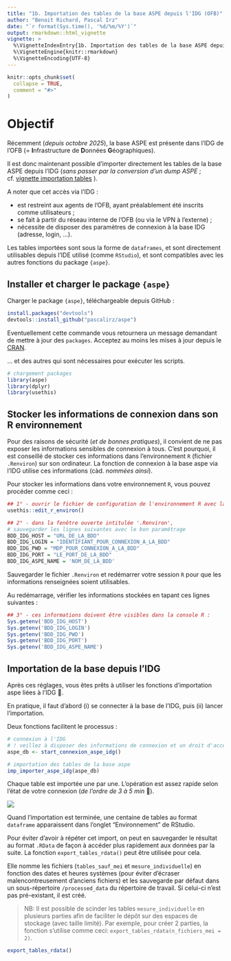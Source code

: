 ```yaml
---
title: "1b. Importation des tables de la base ASPE depuis l'IDG (OFB)"
author: "Benoit Richard, Pascal Irz"
date: "`r format(Sys.time(), '%d/%m/%Y')`"
output: rmarkdown::html_vignette
vignette: >
  %\VignetteIndexEntry{1b. Importation des tables de la base ASPE depuis l'IDG (OFB)}
  %\VignetteEngine{knitr::rmarkdown}
  %\VignetteEncoding{UTF-8}
---
```


```r
knitr::opts_chunk$set(
  collapse = TRUE,
  comment = "#>"
)
```


# Objectif

Récemment (*depuis octobre 2025*), la base ASPE est présente dans l'IDG de l'OFB (= **I**nfrastructure de **D**onnées **G**éographiques).  

Il est donc maintenant possible d'importer directement les tables de la base ASPE depuis l'IDG (*sans passer par la conversion d'un dump ASPE* ; cf. [vignette importation tables](https://pascalirz.github.io/aspe/articles/aspe_01_importation_tables.html) ).

A noter que cet accès via l'IDG :

- est restreint aux agents de l'OFB, ayant préalablement été inscrits comme utilisateurs ;
- se fait à partir du réseau interne de l'OFB (ou via le VPN à l'externe) ;
- nécessite de disposer des paramètres de connexion à la base IDG (adresse, login, ...).

Les tables importées sont sous la forme de `dataframes`, et sont directement utilisables depuis l'IDE utilisé (comme `RStudio`), et sont compatibles avec les autres fonctions du package `{aspe}`.  

## Installer et charger le package `{aspe}`

Charger le package `{aspe}`, téléchargeable depuis GitHub :

```r
install.packages("devtools")
devtools::install_github("pascalirz/aspe")
```

Eventuellement cette commande vous retournera un message demandant de mettre à jour des `packages`. Acceptez au moins les mises à jour depuis le [CRAN](https://cran.r-project.org/).

... et des autres qui sont nécessaires pour exécuter les scripts.

```r
# chargement packages
library(aspe)
library(dplyr)
library(usethis)
```

## Stocker les informations de connexion dans son R environnement

Pour des raisons de sécurité (*et de bonnes pratiques*), il convient de ne pas exposer les informations sensibles de connexion à tous. C'est pourquoi, il est conseillé de stocker ces informations dans  l'environnement `R` (fichier `.Renviron`) sur son ordinateur. La fonction de connexion à la base aspe via l'IDG utilise ces informations (càd. *nommées ainsi*).

Pour stocker les informations dans votre environnement `R`, vous pouvez procéder comme ceci :

```r
## 1° - ouvrir le fichier de configuration de l'environnement R avec la fonction du package usethis (installer le package si nécessaire).
usethis::edit_r_environ()

## 2° - dans la fenêtre ouverte intitulée '.Renviron', 
# sauvegarder les lignes suivantes avec le bon paramétrage
BDD_IDG_HOST = "URL_DE_LA_BDD"
BDD_IDG_LOGIN = "IDENTIFIANT_POUR_CONNEXION_A_LA_BDD"
BDD_IDG_PWD = "MDP_POUR_CONNEXION_A_LA_BDD"
BDD_IDG_PORT = "LE_PORT_DE_LA_BDD"
BDD_IDG_ASPE_NAME = 'NOM_DE_LA_BDD'
```

Sauvegarder le fichier `.Renviron` et redémarrer votre session `R` pour que les informations renseignées soient utilisables.

Au redémarrage, vérifier les informations stockées en tapant ces lignes suivantes :

```r
## 3° - ces informations doivent être visibles dans la console R :
Sys.getenv('BDD_IDG_HOST')
Sys.getenv('BDD_IDG_LOGIN')
Sys.getenv('BDD_IDG_PWD')
Sys.getenv('BDD_IDG_PORT')
Sys.getenv('BDD_IDG_ASPE_NAME')
```

## Importation de la base depuis l'IDG

Après ces réglages, vous êtes prêts à utiliser les fonctions d'importation aspe liées à l'IDG 🤩.

En pratique, il faut d'abord (i) se connecter à la base de l'IDG, puis (ii) lancer l'importation. 

Deux fonctions facilitent le processus :

```r
# connexion à l'IDG
# ! veillez à disposer des informations de connexion et un droit d'accès
aspe_db <- start_connexion_aspe_idg()

# importation des tables de la base aspe
imp_importer_aspe_idg(aspe_db)
```

Chaque table est importée une par une. L'opération est assez rapide selon l'état de votre connexion (*de l'ordre de 3 à 5 min* 🚀). 

![](img/message_connexion_dll_tables_idg.png)

Quand l'importation est terminée, une centaine de tables au format `dataframe` apparaissent dans l'onglet "Environnement" de RStudio.

Pour éviter d'avoir à répéter cet import, on peut en sauvegarder le résultat au format `.RData` de façon à accéder plus rapidement aux données par la suite. La fonction `export_tables_rdata()` peut être utilisée pour cela. 

Elle nomme les fichiers (`tables_sauf_mei` et `mesure_individuelle`) en fonction des dates et heures systèmes (pour éviter d'écraser malencontreusement d'anciens fichiers) et les sauvegarde par défaut dans un sous-répertoire `/processed_data` du répertoire de travail. Si celui-ci n'est pas pré-existant, il est créé.

> NB: Il est possible de scinder les tables `mesure_individuelle` en plusieurs parties afin de faciliter le dépôt sur des espaces de stockage (avec taille limité). Par exemple, pour créer 2 parties, la fonction s'utilise comme ceci: `export_tables_rdata(n_fichiers_mei = 2)`.

```r
export_tables_rdata()
```


